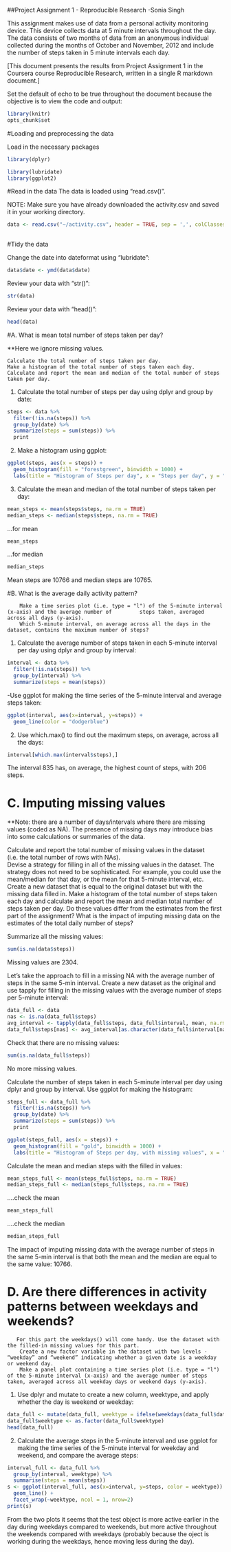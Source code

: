 ##Project Assignment 1 - Reproducible Research
-Sonia Singh

This assignment makes use of data from a personal activity monitoring device. 
This device collects data at 5 minute intervals throughout the day. 
The data consists of two months of data from an anonymous individual collected during the months of October and November, 2012 and include the number of steps taken in 5 minute intervals each day.

[This document presents the results from Project Assignment 1 in the Coursera course Reproducible Research, written in a single R markdown document.]

Set the default of echo to be true throughout the document because the objective is to view the code and output:
```r
library(knitr)
opts_chunk$set
```

#Loading and preprocessing the data

Load in the necessary packages
```r
library(dplyr)
```

```r
library(lubridate)
library(ggplot2)
```

#Read in the data
The data is loaded using "read.csv()".

NOTE: Make sure you have already downloaded the activity.csv and saved it in your working directory. 

```r
data <- read.csv("~/activity.csv", header = TRUE, sep = ',', colClasses = c("numeric", "character",
                                                                          "integer"))
```

#Tidy the data

Change the date into dateformat using "lubridate":

```r
data$date <- ymd(data$date)
```

Review your data with "str()": 

```r
str(data)
```
Review your data with "head()":

```r
head(data)
```


#A. What is mean total number of steps taken per day?

**Here we ignore missing values.

    Calculate the total number of steps taken per day.
    Make a histogram of the total number of steps taken each day.
    Calculate and report the mean and median of the total number of steps taken per day.

1. Calculate the total number of steps per day using dplyr and group by date:

```r
steps <- data %>%
  filter(!is.na(steps)) %>%
  group_by(date) %>%
  summarize(steps = sum(steps)) %>%
  print
```

2. Make a histogram using ggplot:

```r
ggplot(steps, aes(x = steps)) +
  geom_histogram(fill = "forestgreen", binwidth = 1000) +
  labs(title = "Histogram of Steps per day", x = "Steps per day", y = "Frequency")
```

3. Calculate the mean and median of the total number of steps taken per day:

```r
mean_steps <- mean(steps$steps, na.rm = TRUE)
median_steps <- median(steps$steps, na.rm = TRUE)
```

...for mean

```r
mean_steps
```

...for median

```r
median_steps
```

Mean steps are 10766 and median steps are 10765.


#B. What is the average daily activity pattern?

        Make a time series plot (i.e. type = "l") of the 5-minute interval (x-axis) and the average number of         steps taken, averaged across all days (y-axis).
        Which 5-minute interval, on average across all the days in the dataset, contains the maximum number of steps?

1. Calculate the average number of steps taken in each 5-minute interval per day using dplyr and group by interval:

```r
interval <- data %>%
  filter(!is.na(steps)) %>%
  group_by(interval) %>%
  summarize(steps = mean(steps))
```

-Use ggplot for making the time series of the 5-minute interval and average steps taken:

```r
ggplot(interval, aes(x=interval, y=steps)) +
  geom_line(color = "dodgerblue")
```

2. Use which.max() to find out the maximum steps, on average, across all the days:
```r
interval[which.max(interval$steps),]
```
The interval 835 has, on average, the highest count of steps, with 206 steps.

# C. Imputing missing values

**Note: there are a number of days/intervals where there are missing values (coded as NA). The presence of missing days may introduce bias into some calculations or summaries of the data.

Calculate and report the total number of missing values in the dataset (i.e. the total number of rows with NAs).       
Devise a strategy for filling in all of the missing values in the dataset. 
The strategy does not need to be sophisticated. 
For example, you could use the mean/median for that day, or the mean for that 5-minute interval, etc.
Create a new dataset that is equal to the original dataset but with the missing data filled in.
Make a histogram of the total number of steps taken each day and calculate and report the mean and median total number of steps taken per day. 
Do these values differ from the estimates from the first part of the assignment? What is the impact of imputing missing data on the estimates of the total daily number of steps?

Summarize all the missing values:

```r
sum(is.na(data$steps))
```

Missing values are 2304.

Let’s take the approach to fill in a missing NA with the average number of steps in the same 5-min interval.
Create a new dataset as the original and use tapply for filling in the missing values with the average number of steps per 5-minute interval:

```r
data_full <- data
nas <- is.na(data_full$steps)
avg_interval <- tapply(data_full$steps, data_full$interval, mean, na.rm=TRUE, simplify=TRUE)
data_full$steps[nas] <- avg_interval[as.character(data_full$interval[nas])]
```

Check that there are no missing values:

```r
sum(is.na(data_full$steps))
```

No more missing values.

Calculate the number of steps taken in each 5-minute interval per day using dplyr and group by interval. Use ggplot for making the histogram:
```r
steps_full <- data_full %>%
  filter(!is.na(steps)) %>%
  group_by(date) %>%
  summarize(steps = sum(steps)) %>%
  print
```

```r
ggplot(steps_full, aes(x = steps)) +
  geom_histogram(fill = "gold", binwidth = 1000) +
  labs(title = "Histogram of Steps per day, with missing values", x = "Steps per day", y = "Frequency")
```

Calculate the mean and median steps with the filled in values:

```r
mean_steps_full <- mean(steps_full$steps, na.rm = TRUE)
median_steps_full <- median(steps_full$steps, na.rm = TRUE)
```

....check the mean

```r
mean_steps_full
```

....check the median

```r
median_steps_full
```

The impact of imputing missing data with the average number of steps in the same 5-min interval is that both the mean and the median are equal to the same value: 10766.

# D. Are there differences in activity patterns between weekdays and weekends?
       
       For this part the weekdays() will come handy. Use the dataset with the filled-in missing values for this part.
        Create a new factor variable in the dataset with two levels - “weekday” and “weekend” indicating whether a given date is a weekday or weekend day.
        Make a panel plot containing a time series plot (i.e. type = "l") of the 5-minute interval (x-axis) and the average number of steps taken, averaged across all weekday days or weekend days (y-axis).

1. Use dplyr and mutate to create a new column, weektype, and apply whether the day is weekend or weekday:

```r
data_full <- mutate(data_full, weektype = ifelse(weekdays(data_full$date) == "Saturday" | weekdays(data_full$date) == "Sunday", "weekend", "weekday"))
data_full$weektype <- as.factor(data_full$weektype)
head(data_full)
```

2. Calculate the average steps in the 5-minute interval and use ggplot for making the time series of the 5-minute interval for weekday and weekend, and compare the average steps:

```r
interval_full <- data_full %>%
  group_by(interval, weektype) %>%
  summarise(steps = mean(steps))
s <- ggplot(interval_full, aes(x=interval, y=steps, color = weektype)) +
  geom_line() +
  facet_wrap(~weektype, ncol = 1, nrow=2)
print(s)
```

From the two plots it seems that the test object is more active earlier in the day during weekdays compared to weekends, but more active throughout the weekends compared with weekdays (probably because the oject is working during the weekdays, hence moving less during the day).
